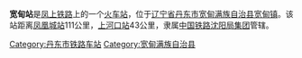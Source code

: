 {{Infobox China railway station
| 车站名称 = 宽甸站
| eng_name = Kuandian Railway Station
| image = 宽甸站.jpg
| caption = 
| code = 55256
| 电报码 = KDT<ref>{{cite book|author=铁道部电子计算技术中心, 铁道部运输局|title=铁路车站站名代码表：TMIS使用|publisher=[[中国铁道出版社|中国铁道出版社]]|location=北京|year=1998|isbn=9787113030995|pages=135}}</ref>
| 拼音码 = KDI
| 车站位置 = [[辽宁省|辽宁省]][[丹东市|丹东市]][[宽甸满族自治县|宽甸满族自治县]]
| 坐标 = 
| 线路 = [[凤上铁路|凤上铁路]]
| 归属 = [[中国铁路沈阳局集团|中国铁路沈阳局集团]]
| 车站等级 = 
| 月台数目 = 
| 網站 = 
}}

'''宽甸站'''是[[凤上铁路|凤上铁路]]上的一个[[鐵路車站|火车站]]，位于[[辽宁省|辽宁省]][[丹东市|丹东市]][[宽甸满族自治县|宽甸满族自治县]][[宽甸镇|宽甸镇]]。该站距离[[凤凰城站_(辽宁省)|凤凰城站]]111公里，[[上河口站|上河口站]]43公里，隶属[[中国铁路沈阳局集团|中国铁路沈阳局集团]]管辖。

{{start rail box|[[中華人民共和國鐵路運輸|中国铁路]]}}
{{s-inop|[[龙爪沟站|龙爪沟站]]}}
{{s-line|[[凤上铁路|凤上铁路]]}}
{{s-inop|[[坦甸站|坦甸站]]}}
{{end box}} 

{{凤上铁路}}
{{China-rail-stub}}
[[Category:丹东市铁路车站|Category:丹东市铁路车站]]
[[Category:宽甸满族自治县|Category:宽甸满族自治县]]